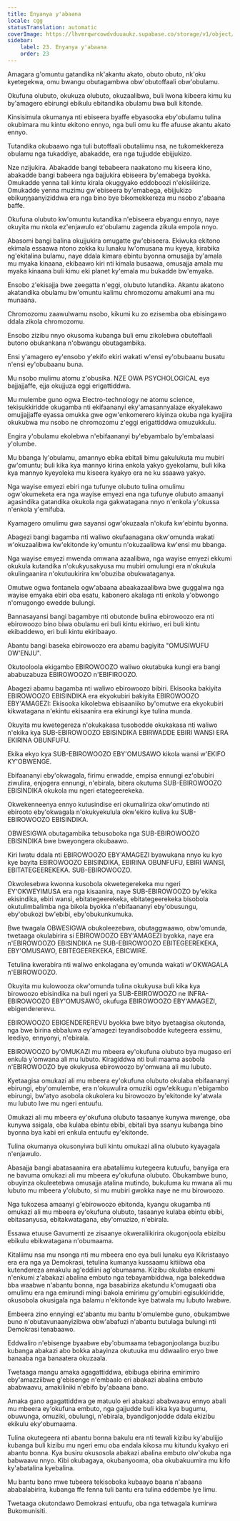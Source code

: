 ```yaml
---
title: Enyanya y'abaana
locale: cgg
statusTranslation: automatic
coverImage: https://lhvmrqwrcowdvduuaukz.supabase.co/storage/v1/object/public/strapi-uploads/small_cover-educacion-fundamental.webp-2d51a7828a2b1309555be27f7e2a61a0.webp
sidebar:
    label: 23. Enyanya y'abaana
    order: 23
---
```

Amagara g'omuntu gatandika nk'akantu akato, obuto obuto, nk'oku kyetegekwa, omu bwangu obutagambwa obw'obutoffaali obw'obulamu.

Okufuna olubuto, okukuza olubuto, okuzaalibwa, buli lwona kibeera kimu ku by'amagero ebirungi ebikulu ebitandika obulamu bwa buli kitonde.

Kinsisimula okumanya nti ebiseera byaffe ebyasooka eby'obulamu tulina okubimara mu kintu ekitono ennyo, nga buli omu ku ffe afuuse akantu akato ennyo.

Tutandika okubaawo nga tuli butoffaali obutaliimu nsa, ne tukomekkereza obulamu nga tukaddiye, abakadde, era nga tujjudde ebijjukizo.

Nze nzijukira. Abakadde bangi tebabeera naakatono mu kiseera kino, abakadde bangi babeera nga bajjukira ebiseera by'emabega byokka. Omukadde yenna tali kintu kirala okuggyako eddoboozi n'ekisiikirize. Omukadde yenna muzimu gw'ebiseera by'emabega, ebijjukizo ebikuŋŋaanyiziddwa era nga bino bye bikomekkereza mu nsobo z'abaana baffe.

Okufuna olubuto kw'omuntu kutandika n'ebiseera ebyangu ennyo, naye okuyita mu nkola ez'enjawulo ez'obulamu zagenda zikula empola nnyo.

Abasomi bangi balina okujjukira omugatte gw'ebiseera. Ekiwuka ekitono ekimala essaawa ntono zokka ku lunaku lw'omusana mu kyeya, kirabika ng'ekitalina bulamu, naye ddala kimara ebintu byonna omusajja by'amala mu myaka kinaana, ekibaawo kiri nti kimala busaawa, omusajja amala mu myaka kinaana buli kimu eki planet ky'emala mu bukadde bw'emyaka.

Ensobo z'ekisajja bwe zeegatta n'eggi, olubuto lutandika. Akantu akatono akatandika obulamu bw'omuntu kalimu chromozomu amakumi ana mu munaana.

Chromozomu zaawulwamu nsobo, kikumi ku zo ezisemba oba ebisingawo ddala zikola chromozomu.

Ensobo zizibu nnyo okusoma kubanga buli emu zikolebwa obutoffaali butono obukankana n'obwangu obutagambika.

Ensi y'amagero ey'ensobo y'ekifo ekiri wakati w'ensi ey'obubaanu busatu n'ensi ey'obubaanu buna.

Mu nsobo mulimu atomu z'obusika. NZE OWA PSYCHOLOGICAL eya bajjajjaffe, ejja okujjuza eggi erigattiddwa.

Mu mulembe guno ogwa Electro-technology ne atomu science, tekisukkiridde okugamba nti ekifaananyi eky'amasannyalaze ekyalekawo omujjajjaffe eyassa omukka gwe ogw'enkomerero kiyinza okuba nga kyajjira okukubwa mu nsobo ne chromozomu z'eggi erigattiddwa omuzukkulu.

Engira y'obulamu ekolebwa n'ebifaananyi by'ebyambalo by'embalaasi y'olumbe.

Mu bbanga ly'obulamu, amannyo ebika ebitali bimu gakulukuta mu mubiri gw'omuntu; buli kika kya mannyo kirina enkola yakyo gyekolamu, buli kika kya mannyo kyeyoleka mu kiseera kyakyo era ne ku ssaawa yakyo.

Nga wayise emyezi ebiri nga tufunye olubuto tulina omulimu ogw'okumeketa era nga wayise emyezi ena nga tufunye olubuto amaanyi agasindika gatandika okukola nga gakwatagana nnyo n'enkola y'okussa n'enkola y'emifuba.

Kyamagero omulimu gwa sayansi ogw'okuzaala n'okufa kw'ebintu byonna.

Abagezi bangi bagamba nti waliwo okufaanagana okw'omunda wakati w'okuzaalibwa kw'ekitonde ky'omuntu n'okuzaalibwa kw'ensi mu bbanga.

Nga wayise emyezi mwenda omwana azaalibwa, nga wayise emyezi ekkumi okukula kutandika n'okukyusakyusa mu mubiri omulungi era n'okukula okulingaanira n'okutuukirira kw'obuziba obukwataganya.

Omutwe ogwa fontanela ogw'abaana abaakazaalibwa bwe guggalwa nga wayise emyaka ebiri oba esatu, kabonero akalaga nti enkola y'obwongo n'omugongo ewedde bulungi.

Bannasayansi bangi bagambye nti obutonde bulina ebirowoozo era nti ebirowoozo bino biwa obulamu eri buli kintu ekiriwo, eri buli kintu ekibaddewo, eri buli kintu ekiribaayo.

Abantu bangi baseka ebirowoozo era abamu bagiyita "OMUSIWUFU OW'ENJU".

Okutooloola ekigambo EBIROWOOZO waliwo okutabuka kungi era bangi ababuzabuza EBIROWOOZO n'EBIFIROOZO.

Abagezi abamu bagamba nti waliwo ebirowoozo bibiri. Ekisooka bakiyita EBIROWOOZO EBISINDIKA era ekyokubiri bakiyita EBIROWOOZO EBY'AMAGEZI: Ekisooka kikolebwa ebisaaniiko by'omutwe era ekyokubiri kikwatagana n'ekintu ekisaanira era ekirungi kye tulina munda.

Okuyita mu kwetegereza n'okukakasa tusobodde okukakasa nti waliwo n'ekika kya SUB-EBIROWOOZO EBISINDIKA EBIRWADDE EBIRI WANSI ERA EKIRINA OBUNFUFU.

Ekika ekyo kya SUB-EBIROWOOZO EBY'OMUSAWO kikola wansi w'EKIFO KY'OBWENGE.

Ebifaananyi eby'okwagala, firimu erwadde, empisa ennungi ez'obubiri ziwulira, enjogera ennungi, n'ebirala, bitera okutuma SUB-EBIROWOOZO EBISINDIKA okukola mu ngeri etategeerekeka.

Okwekenneenya ennyo kutusindise eri okumaliriza okw'omutindo nti ebirooto eby'okwagala n'okukyekulula okw'ekiro kuliva ku SUB-EBIROWOOZO EBISINDIKA.

OBWESIGWA obutagambika tebusoboka nga SUB-EBIROWOOZO EBISINDIKA bwe bweyongera okubaawo.

Kiri lwatu ddala nti EBIROWOOZO EBY'AMAGEZI byawukana nnyo ku kyo kye bayita EBIROWOOZO EBISINDIKA, EBIRINA OBUNFUFU, EBIRI WANSI, EBITATEGEEREKEKA. SUB-EBIROWOOZO.

Okwolesebwa kwonna kusobola okwetegerekeka mu ngeri EY'OKWEYIMUSA era nga kisaanira, naye SUB-EBIROWOOZO by'ekika ekisindika, ebiri wansi, ebitategeerekeka, ebitategeerekeka bisobola okutulimbalimba nga bikola byokka n'ebifaananyi eby'obusungu, eby'obukozi bw'ebibi, eby'obukunkumuka.

Bwe twagala OBWESIGWA obukoleezebwa, obutaggwaawo, obw'omunda, twetaaga okulabirira si EBIROWOOZO EBY'AMAGEZI byokka, naye era n'EBIROWOOZO EBISINDIKA ne SUB-EBIROWOOZO EBITEGEEREKEKA, EBY'OMUSAWO, EBITEGEEREKEKA, EBICWIRE.

Tetulina kwerabira nti waliwo enkolagana ey'omunda wakati w'OKWAGALA n'EBIROWOOZO.

Okuyita mu kulowooza okw'omunda tulina okukyusa buli kika kya birowoozo ebisindika na buli ngeri ya SUB-EBIROWOOZO ne INFRA-EBIROWOOZO EBY'OMUSAWO, okufuga EBIROWOOZO EBY'AMAGEZI, ebigendererevu.

EBIROWOOZO EBIGENDEREREVU byokka bwe bityo byetaagisa okutonda, nga bwe birina ebbaluwa ey'amagezi teyandisobodde kutegeera essimu, leediyo, ennyonyi, n'ebirala.

EBIROWOOZO by'OMUKAZI mu mbeera ey'okufuna olubuto bya mugaso eri enkula y'omwana ali mu lubuto. Kiragiddwa nti buli maama asobola n'EBIROWOOZO bye okukyusa ebirowoozo by'omwana ali mu lubuto.

Kyetaagisa omukazi ali mu mbeera ey'okufuna olubuto okulaba ebifaananyi ebirungi, eby'omulembe, era n'okuwulira omuziki ogw'ekikugu n'ebigambo ebirungi, bw'atyo asobola okukolera ku birowoozo by'ekitonde ky'atwala mu lubuto lwe mu ngeri entuufu.

Omukazi ali mu mbeera ey'okufuna olubuto tasaanye kunywa mwenge, oba kunywa ssigala, oba kulaba ebintu ebibi, ebitali bya ssanyu kubanga bino byonna bya kabi eri enkula entuufu ey'ekitonde.

Tulina okumanya okusonyiwa buli kintu omukazi alina olubuto kyayagala n'enjawulo.

Abasajja bangi abatasaanira era abataliimu kutegeera kutuufu, banyiiga era ne bavuma omukazi ali mu mbeera ey'okufuna olubuto. Obukambwe buno, obuyinza okuleetebwa omusajja atalina mutindo, bukuluma ku mwana ali mu lubuto mu mbeera y'olubuto, si mu mubiri gwokka naye ne mu birowoozo.

Nga tukozesa amaanyi g'ebirowoozo ebitonda, kyangu okugamba nti omukazi ali mu mbeera ey'okufuna olubuto, tasaanye kulaba ebintu ebibi, ebitasanyusa, ebitakwatagana, eby'omuzizo, n'ebirala.

Essawa etuuse Gavumenti ze zisaanye okweraliikirira okugonjoola ebizibu ebikulu ebikwatagana n'obumaama.

Kitaliimu nsa mu nsonga nti mu mbeera eno eya buli lunaku eya Kikristaayo era era nga ya Demokrasi, tetulina kumanya kussaamu kitiibwa oba kutendereza amakulu ag'eddiini ag'obumaama. Kizibu okulaba enkumi n'enkumi z'abakazi abalina embuto nga tebayambiddwa, nga balekeddwa bba waabwe n'abantu bonna, nga basabiriza akatundu k'omugaati oba omulimu era nga emirundi mingi bakola emirimu gy'omubiri egisukkiridde, okusobola okusigala nga balamu n'ekitonde kye batwala mu lubuto lwabwe.

Embeera zino ennyingi ez'abantu mu bantu b'omulembe guno, obukambwe buno n'obutavunaanyizibwa obw'abafuzi n'abantu butulaga bulungi nti Demokrasi tenabaawo.

Eddwaliro n'ebisenge byaabwe eby'obumaama tebagonjoolanga buzibu kubanga abakazi abo bokka abayinza okutuuka mu ddwaaliro eryo bwe banaaba nga banaatera okuzaala.

Twetaaga mangu amaka agagattiddwa, ebibuga ebirina emirimiro eby'amazziibwe g'ebisenge n'embaalo eri abakazi abalina embuto ababwaavu, amakiliniki n'ebifo by'abaana bano.

Amaka gano agagattiddwa ge matuulo eri abakazi ababwaavu ennyo abali mu mbeera ey'okufuna embuto, nga gajjudde buli kika kya bugumu, obuwunga, omuziki, obulungi, n'ebirala, byandigonjodde ddala ekizibu ekikulu eky'obumaama.

Tulina okutegeera nti abantu bonna bakulu era nti tewali kizibu ky'abulijjo kubanga buli kizibu mu ngeri emu oba endala kikosa mu kitundu kyakyo eri abantu bonna. Kya busiru okusosola abakazi abalina embuto olw'okuba nga babwaavu nnyo. Kibi okubagaya, okubanyooma, oba okubakuumira mu kifo ky'abatalina kyebalina.

Mu bantu bano mwe tubeera tekisoboka kubaayo baana n'abaana ababalabirira, kubanga ffe fenna tuli bantu era tulina eddembe lye limu.

Twetaaga okutondawo Demokrasi entuufu, oba nga tetwagala kumirwa Bukomunisiti.

